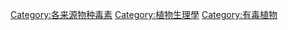 [[Category:各来源物种毒素|Category:各来源物种毒素]]
[[Category:植物生理學|Category:植物生理學]]
[[Category:有毒植物|Category:有毒植物]]